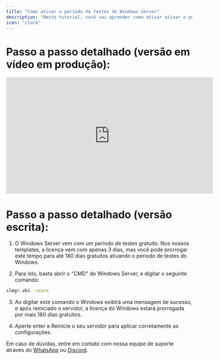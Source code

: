 ```yaml
---
title: "Como ativar o período de testes do Windows Server"
description: "Neste tutorial, você vai aprender como ativar ativar o período de testes do Windows Server."
icon: "clock"
---
```


# **Passo a passo detalhado (versão em vídeo em produção):**

<iframe width="560" height="315" src="https://www.youtube.com/" title="YouTube video player" frameborder="0" allow="accelerometer; autoplay; clipboard-write; encrypted-media; gyroscope; picture-in-picture; web-share" referrerpolicy="strict-origin-when-cross-origin" allowfullscreen></iframe>

# **Passo a passo detalhado (versão escrita):**

1. O Windows Server vem com um período de testes gratuito. Nos nossos templates, a licença vem com apenas 3 dias, mas você pode prorrogar este tempo para até 180 dias gratuitos ativando o período de testes do Windows.

2. Para isto, basta abrir o "CMD" do Windows Server, e digitar o seguinte comando:
```bash {style={backgroundColor:"rgba(255,0,0,0.1)"}}
slmgr.vbs -rearm
```
3. Ao digitar este comando o Windows exibirá uma mensagem de sucesso, e após reiniciado o servidor, a licença do Windows estará prorrogada por mais 180 dias gratuitos.

4. Aperte enter e Reinicie o seu servidor para aplicar corretamente as configurações.

<Note>Em caso de dúvidas, entre em contato com nossa equipe de suporte através do [WhatsApp](https://api.whatsapp.com/send/?phone=5511910603976&text=Ol%C3%A1%2C+gostaria+de+uma+ajuda%21&type=phone_number&app_absent=0) ou [Discord](https://discord.com/invite/wfx9C73).</Note>
